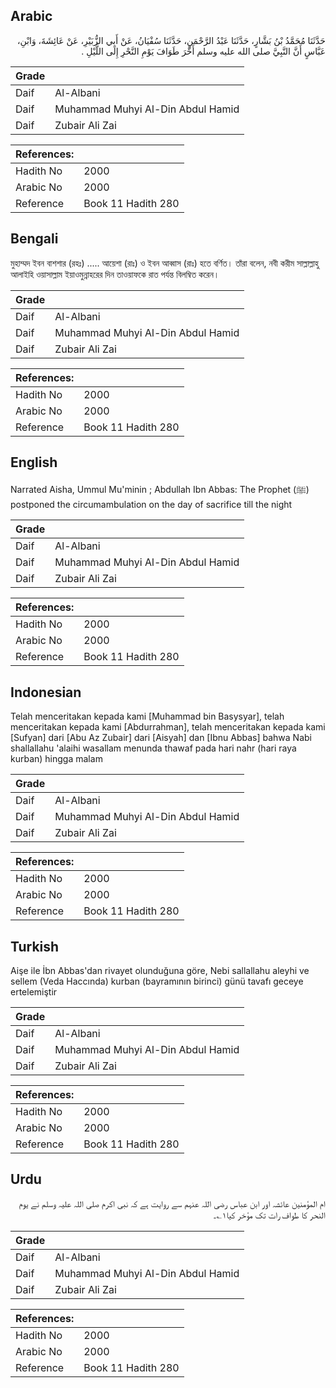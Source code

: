 ## Arabic


<div dir="rtl" lang="ar" style={{fontSize:'larger',backgroundColor:'#f8f9fa',padding:20}}>
حَدَّثَنَا مُحَمَّدُ بْنُ بَشَّارٍ، حَدَّثَنَا عَبْدُ الرَّحْمَنِ، حَدَّثَنَا سُفْيَانُ، عَنْ أَبِي الزُّبَيْرِ، عَنْ عَائِشَةَ، وَابْنِ، عَبَّاسٍ أَنَّ النَّبِيَّ صلى الله عليه وسلم أَخَّرَ طَوَافَ يَوْمِ النَّحْرِ إِلَى اللَّيْلِ ‏.‏
</div>
<div style={{backgroundColor:'#f8f9fa',padding:20, marginBottom: 10}}><table> <thead> <tr> <th>Grade</th> <th></th> </tr> </thead> <tbody> <tr><td>Daif</td><td>Al-Albani</td></tr><tr><td>Daif</td><td>Muhammad Muhyi Al-Din Abdul Hamid</td></tr><tr><td>Daif</td><td>Zubair Ali Zai</td></tr></tbody></table><table> <thead> <tr> <th>References:</th> <th></th> </tr> </thead> <tbody><tr><td>Hadith No</td><td>2000</td></tr><tr><td>Arabic No</td><td>2000</td></tr><tr><td>Reference</td><td>Book 11 Hadith 280</td></tr></tbody></table></div>

## Bengali


<div dir="ltr" lang="bn" style={{fontSize:'larger',backgroundColor:'#f8f9fa',padding:20}}>
মুহাম্মদ ইবন বাশশার (রহঃ) ..... আয়েশা (রাঃ) ও ইবন আব্বাস (রাঃ) হতে বর্ণিত। তাঁরা বলেন, নবী করীম সাল্লাল্লাহু আলাইহি ওয়াসাল্লাম ইয়াওমুন্নাহরের দিন তাওয়াফকে রাত পর্যন্ত বিলম্বিত করেন।
</div>
<div style={{backgroundColor:'#f8f9fa',padding:20, marginBottom: 10}}><table> <thead> <tr> <th>Grade</th> <th></th> </tr> </thead> <tbody> <tr><td>Daif</td><td>Al-Albani</td></tr><tr><td>Daif</td><td>Muhammad Muhyi Al-Din Abdul Hamid</td></tr><tr><td>Daif</td><td>Zubair Ali Zai</td></tr></tbody></table><table> <thead> <tr> <th>References:</th> <th></th> </tr> </thead> <tbody><tr><td>Hadith No</td><td>2000</td></tr><tr><td>Arabic No</td><td>2000</td></tr><tr><td>Reference</td><td>Book 11 Hadith 280</td></tr></tbody></table></div>

## English


<div dir="ltr" lang="en" style={{fontSize:'larger',backgroundColor:'#f8f9fa',padding:20}}>
Narrated Aisha, Ummul Mu'minin ; Abdullah Ibn Abbas: The Prophet (ﷺ) postponed the circumambulation on the day of sacrifice till the night
</div>
<div style={{backgroundColor:'#f8f9fa',padding:20, marginBottom: 10}}><table> <thead> <tr> <th>Grade</th> <th></th> </tr> </thead> <tbody> <tr><td>Daif</td><td>Al-Albani</td></tr><tr><td>Daif</td><td>Muhammad Muhyi Al-Din Abdul Hamid</td></tr><tr><td>Daif</td><td>Zubair Ali Zai</td></tr></tbody></table><table> <thead> <tr> <th>References:</th> <th></th> </tr> </thead> <tbody><tr><td>Hadith No</td><td>2000</td></tr><tr><td>Arabic No</td><td>2000</td></tr><tr><td>Reference</td><td>Book 11 Hadith 280</td></tr></tbody></table></div>

## Indonesian


<div dir="ltr" lang="id" style={{fontSize:'larger',backgroundColor:'#f8f9fa',padding:20}}>
Telah menceritakan kepada kami [Muhammad bin Basysyar], telah menceritakan kepada kami [Abdurrahman], telah menceritakan kepada kami [Sufyan] dari [Abu Az Zubair] dari [Aisyah] dan [Ibnu Abbas] bahwa Nabi shallallahu 'alaihi wasallam menunda thawaf pada hari nahr (hari raya kurban) hingga malam
</div>
<div style={{backgroundColor:'#f8f9fa',padding:20, marginBottom: 10}}><table> <thead> <tr> <th>Grade</th> <th></th> </tr> </thead> <tbody> <tr><td>Daif</td><td>Al-Albani</td></tr><tr><td>Daif</td><td>Muhammad Muhyi Al-Din Abdul Hamid</td></tr><tr><td>Daif</td><td>Zubair Ali Zai</td></tr></tbody></table><table> <thead> <tr> <th>References:</th> <th></th> </tr> </thead> <tbody><tr><td>Hadith No</td><td>2000</td></tr><tr><td>Arabic No</td><td>2000</td></tr><tr><td>Reference</td><td>Book 11 Hadith 280</td></tr></tbody></table></div>

## Turkish


<div dir="ltr" lang="tr" style={{fontSize:'larger',backgroundColor:'#f8f9fa',padding:20}}>
Aişe ile İbn Abbas'dan rivayet olunduğuna göre, Nebi sallallahu aleyhi ve sellem (Veda Haccında) kurban (bayramının birinci) günü tavafı geceye ertelemiştir
</div>
<div style={{backgroundColor:'#f8f9fa',padding:20, marginBottom: 10}}><table> <thead> <tr> <th>Grade</th> <th></th> </tr> </thead> <tbody> <tr><td>Daif</td><td>Al-Albani</td></tr><tr><td>Daif</td><td>Muhammad Muhyi Al-Din Abdul Hamid</td></tr><tr><td>Daif</td><td>Zubair Ali Zai</td></tr></tbody></table><table> <thead> <tr> <th>References:</th> <th></th> </tr> </thead> <tbody><tr><td>Hadith No</td><td>2000</td></tr><tr><td>Arabic No</td><td>2000</td></tr><tr><td>Reference</td><td>Book 11 Hadith 280</td></tr></tbody></table></div>

## Urdu


<div dir="rtl" lang="ur" style={{fontSize:'larger',backgroundColor:'#f8f9fa',padding:20}}>
ام المؤمنین عائشہ اور ابن عباس رضی اللہ عنہم سے روایت ہے کہ نبی اکرم صلی اللہ علیہ وسلم نے یوم النحر کا طواف رات تک مؤخر کیا۱؎۔
</div>
<div style={{backgroundColor:'#f8f9fa',padding:20, marginBottom: 10}}><table> <thead> <tr> <th>Grade</th> <th></th> </tr> </thead> <tbody> <tr><td>Daif</td><td>Al-Albani</td></tr><tr><td>Daif</td><td>Muhammad Muhyi Al-Din Abdul Hamid</td></tr><tr><td>Daif</td><td>Zubair Ali Zai</td></tr></tbody></table><table> <thead> <tr> <th>References:</th> <th></th> </tr> </thead> <tbody><tr><td>Hadith No</td><td>2000</td></tr><tr><td>Arabic No</td><td>2000</td></tr><tr><td>Reference</td><td>Book 11 Hadith 280</td></tr></tbody></table></div>